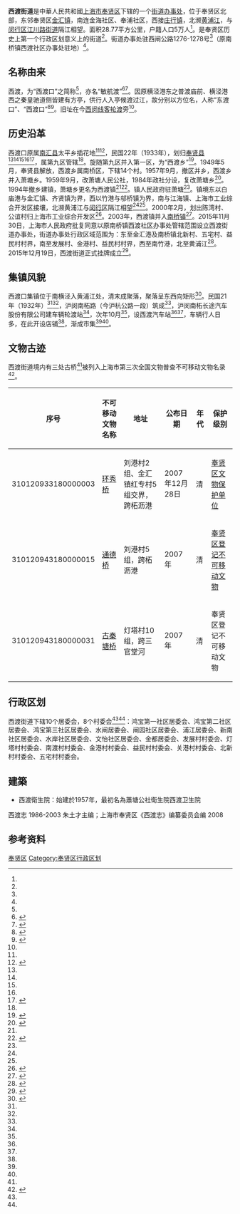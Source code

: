 {{中国乡级行政区
|行政区全称 = 西渡街道
|景观照片文件名 = 西渡轮渡站 2007.JPG
|景观照片描述 = [[西闵线轮渡|西渡轮渡站]]
|汉语拼音 = 
|其他语言 = 
|其他语言名称 = 
|位置图文件名 = 
|位置图描述 = 
|自定义图片=
|上级行政区 = [[上海市|上海市]][[奉贤区|奉贤区]]
|行政区类别 = [[街道|街道]]
|行政区划代码 = 310120001
|行政区划 = 18个
|村委会 = 8
|居委会 = 10
|建置时间 = 2015年11月30日
|领导职位 = 办事处主任
|领导名称 = 余仲威
|政府驻地 = 西闸公路1276-1278号
|毗邻 = 
|总面积 = 28.77[[平方公里|平方公里]]
|总人口 = 
|户籍人口 = 5万人
|户籍人口年份 = 
|常住人口 = 12.5万人
|常住人口年份 = 
|人口密度 =
|GDP = 
|邮政编码 = 201401
|电话区号 = 21
|官方网站 =  
|网站名称 = 
}}

'''西渡街道'''是中華人民共和國[[上海市|上海市]][[奉贤区|奉贤区]]下辖的一个[[街道办事处|街道办事处]]，位于奉贤区北部，东邻奉贤区[[金汇镇|金汇镇]]，南连金海社区、奉浦社区，西接[[庄行镇|庄行镇]]，北濒[[黄浦江|黄浦江]]，与[[闵行区|闵行区]][[江川路街道|江川路街道]]隔江相望。面积28.77平方公里，户籍人口5万人<ref name="上海观察"/>。是奉贤区历史上第一个行政区划意义上的街道<ref name="挂牌成立"/>。街道办事处驻西闸公路1276-1278号<ref name="市政府关于同意设立西渡街道办事处的批复"/>（原南桥镇西渡社区办事处驻地）<ref name="上海观察"/>。

== 名称由来 ==
西渡，为“西渡口”之简称<ref name="奉贤县续志地名"/>，亦名“敏航渡”<ref name="奉贤县续志集镇">{{Cite web |url=http://www.fxtong.gov.cn/fxnj/open.asp?id=4403&classid=2134 |title=《奉贤县续志》>卷四十五 集镇 |access-date=2016-01-20 |archive-url=https://web.archive.org/web/20170305020545/http://www.fxtong.gov.cn/fxnj/open.asp?id=4403&classid=2134 |archive-date=2017-03-05 |dead-url=yes }}</ref><ref name="上海观察">{{Cite web |url=http://www.shobserver.com/news/detail?id=8221 |title=上海观察·奉贤西渡街道成立，说说西渡口历史 |access-date=2016-01-20 |archive-date=2020-11-07 |archive-url=https://web.archive.org/web/20201107182402/https://www.shobserver.com/news/detail?id=8221 |dead-url=no }}</ref>。因原横泾港东之普渡庙前、横泾港西之秦皇驰道侧皆建有方亭，供行人入亭候渡过江，故分别以方位名，人称“东渡口”、“西渡口”<ref name="奉贤县志现有集市">{{Cite web |url=http://www.shtong.gov.cn/Newsite/node2/node4/node2250/node4422/node4714/node4787/node61323/userobject1ai2077.html |title=《奉贤县志》->卷三 集镇志->第四章 农村集市->第一节 现有集市 |access-date=2016-01-20 |archive-date=2020-11-07 |archive-url=https://web.archive.org/web/20201107182425/http://www.shtong.gov.cn/Newsite/node2/node4/node2250/node4422/node4714/node4787/node61323/userobject1ai2077.html |dead-url=no }}</ref><ref name="奉贤县续志地名">{{Cite web |url=http://www.fxtong.gov.cn/fxnj/open.asp?id=4353&classid=2092 |title=《奉贤县续志》>卷三 地名 |access-date=2016-01-20 |archive-url=https://web.archive.org/web/20170305020826/http://www.fxtong.gov.cn/fxnj/open.asp?id=4353&classid=2092 |archive-date=2017-03-05 |dead-url=yes }}</ref>。旧址在今[[西闵线轮渡|西闵线客轮渡]]旁<ref name="奉贤县志现有集市"/>。

== 历史沿革 ==
西渡口原属[[南汇县|南汇县]]太平乡插花地<ref name="奉贤县志现有集市"/><ref name="奉贤县志萧塘乡">{{Cite web |url=http://www.shtong.gov.cn/Newsite/node2/node4/node2250/node4422/node4675/node4679/node28356/userobject1ai2028.html |title=《奉贤县志》->卷二 建置志->第三章 乡、镇->第三节 萧塘乡 |access-date=2016-01-20 |archive-date=2020-11-07 |archive-url=https://web.archive.org/web/20201107182421/http://www.shtong.gov.cn/Newsite/node2/node4/node2250/node4422/node4675/node4679/node28356/userobject1ai2028.html |dead-url=no }}</ref>，民国22年（1933年），划归[[奉贤县|奉贤县]]<ref name="奉贤县志现有集市"/><ref name="奉贤县续志集镇"/><ref name="奉贤县续志地名"/><ref name="奉贤县志萧塘乡"/><ref>{{Cite web |url=http://www.shtong.gov.cn/Newsite/node2/node4/node2250/node4425/node11843/node11977/node11996/userobject1ai16693.html |title=《南汇县志》->第二编 建置->行政区划->区自治 |access-date=2016-01-20 |archive-date=2017-03-06 |archive-url=https://web.archive.org/web/20170306004927/http://www.shtong.gov.cn/Newsite/node2/node4/node2250/node4425/node11843/node11977/node11996/userobject1ai16693.html |dead-url=no }}</ref>，属第九区管辖<ref name="奉贤县志现有集市"/>。旋随第九区并入第一区，为“西渡乡”<ref name="奉贤县志解放前行政区划">{{Cite web |url=http://www.shtong.gov.cn/Newsite/node2/node4/node2250/node4422/node4675/node4678/node61322/userobject1ai2015.html |title=《奉贤县志》->卷二 建置志->第二章 行政区划->第一节 解放前行政区划 |access-date=2016-01-20 |archive-date=2020-11-07 |archive-url=https://web.archive.org/web/20201107182418/http://www.shtong.gov.cn/Newsite/node2/node4/node2250/node4422/node4675/node4678/node61322/userobject1ai2015.html |dead-url=no }}</ref>。1949年5月，奉贤县解放，西渡乡属南桥区，下辖14个村。1957年9月，撤区并乡，西渡乡并入萧塘乡。1959年9月，改萧塘人民公社，1984年政社分设，复改萧塘乡<ref name="奉贤县志解放后行政区划">{{Cite web |url=http://www.shtong.gov.cn/Newsite/node2/node4/node2250/node4422/node4675/node4678/node61322/userobject1ai2020.html |title=《奉贤县志》->卷二 建置志->第二章 行政区划->第二节 解放后行政区划 |access-date=2016-01-20 |archive-date=2020-11-07 |archive-url=https://web.archive.org/web/20201107182421/http://www.shtong.gov.cn/Newsite/node2/node4/node2250/node4422/node4675/node4678/node61322/userobject1ai2020.html |dead-url=no }}</ref>。1994年撤乡建镇，萧塘乡更名为西渡镇<ref name="奉贤县续志地名"/><ref name="上海地名志镇乡">{{Cite web |url=http://www.shtong.gov.cn/Newsite/node2/node2245/node70862/node70868/node70908/node70912/userobject1ai73656.html |title=《上海地名志》->第二篇 政区地名->第二章 街道、镇、乡->第二节 镇、乡 |accessdate=2016-01-20 |archive-date=2015-09-24 |archive-url=https://web.archive.org/web/20150924124833/http://www.shtong.gov.cn/newsite/node2/node2245/node70862/node70868/node70908/node70912/userobject1ai73656.html |dead-url=no }}</ref>。镇人民政府驻萧塘<ref name="上海地名志镇乡"/>。镇境东以白庙港与金汇镇、齐贤镇为界，西以竹港与邬桥镇为界，南与江海镇、上海市工业综合开发区接壤，北濒黄浦江与[[闵行区|闵行区]]隔江相望<ref name="上海地名志镇乡"/><ref name="奉贤县续志乡镇"/>。2000年2月，划出陈湾村、公谊村归上海市工业综合开发区<ref name="奉贤县续志乡镇">{{Cite web |url=http://www.fxtong.gov.cn/fxnj/open.asp?id=4402&classid=2133 |title=《奉贤县续志》>卷四十四 乡镇 |access-date=2016-01-20 |archive-url=https://web.archive.org/web/20170305020407/http://www.fxtong.gov.cn/fxnj/open.asp?id=4402&classid=2133 |archive-date=2017-03-05 |dead-url=yes }}</ref>。2003年，西渡镇并入[[南桥镇_(奉贤区)|南桥镇]]<ref name="南桥镇">{{Cite web |url=http://www.shanghai.gov.cn/encyclopedia/0443.jpg |title=《2010版上海百科全书》第355页 |access-date=2016-01-20 |archive-date=2017-03-05 |archive-url=https://web.archive.org/web/20170305014819/http://www.shanghai.gov.cn/encyclopedia/0443.jpg |dead-url=no }}</ref>。2015年11月30日，上海市人民政府批复同意以原南桥镇西渡社区办事处管辖范围设立西渡街道办事处，街道办事处行政区域范围为：东至金汇港及南桥镇北新村、五宅村、益民村村界，南至发展村、金港村、益民村村界，西至南竹港，北至黄浦江<ref name="市政府关于同意设立西渡街道办事处的批复">{{Cite web |url=http://www.shanghai.gov.cn/nw2/nw2314/nw2319/nw12344/u26aw45714.html |title=中国上海/政府信息公开/近期公开信息/沪府〔2015〕86号 上海市人民政府关于同意设立西渡街道办事处的批复 |access-date=2016-01-20 |archive-date=2019-07-27 |archive-url=https://web.archive.org/web/20190727143317/http://www.shanghai.gov.cn/nw2/nw2314/nw2319/nw12344/u26aw45714.html |dead-url=no }}</ref>。2015年12月19日，西渡街道正式挂牌成立<ref name="挂牌成立">{{Cite web |url=http://www.shanghai.gov.cn/nw2/nw2314/nw2315/nw4411/u21aw1089709.html |title=中国上海/要闻动态/上海要闻/上海市奉贤区西渡街道正式挂牌成立 区域面积28.77平方公里 |access-date=2016-02-02 |archive-date=2017-03-05 |archive-url=https://web.archive.org/web/20170305014837/http://www.shanghai.gov.cn/nw2/nw2314/nw2315/nw4411/u21aw1089709.html |dead-url=no }}</ref>。

== 集镇风貌 ==
西渡口集镇位于南横泾入黄浦江处，清末成聚落，聚落呈东西向矩形<ref name="上海地名志郊县奉贤县">{{Cite web |url=http://www.shtong.gov.cn/Newsite/node2/node2245/node70862/node70869/node70913/node70917/userobject1ai73705.html |title=《上海地名志》->第三篇 居民地地名->第一章 居民点->第三节 郊县：奉贤县 |access-date=2016-01-20 |archive-date=2020-12-01 |archive-url=https://web.archive.org/web/20201201084858/http://www.shtong.gov.cn/Newsite/node2/node2245/node70862/node70869/node70913/node70917/userobject1ai73705.html |dead-url=no }}</ref>。民国21年（1932年）<ref name="奉贤县志现有集市"/><ref name="上海地名志郊县奉贤县"/>，沪闵南柘路（今沪杭公路一段）筑成<ref name="上海地名志郊县奉贤县"/>，沪闵南柘长途汽车股份有限公司建车辆轮渡站<ref name="上海观察"/>，次年10月<ref name="上海观察"/>，设西渡汽车站<ref name="上海观察"/><ref name="奉贤县续志集镇"/>，车辆行人日多，在此开设店铺<ref name="奉贤县志现有集市"/>，渐成市集<ref name="奉贤县志现有集市"/><ref name="上海地名志郊县奉贤县"/>。

== 文物古迹 ==
西渡街道境内有三处古桥<ref name="上海观察"/>被列入上海市第三次全国文物普查不可移动文物名录<ref>{{Cite web |url=http://wgj.sh.gov.cn/node2/n1716/n1718/n1751/n1752/userobject1ai79876.html |title=上海市文化广播影视管理局>>信息公开>>最新公开信息>>政府公告>>上海市第三次全国文物普查不可移动文物名录 |access-date=2016-01-20 |archive-date=2015-06-06 |archive-url=https://web.archive.org/web/20150606194108/http://wgj.sh.gov.cn/node2/n1716/n1718/n1751/n1752/userobject1ai79876.html |dead-url=yes }}</ref>。
<center>
{| class="wikitable sortable"
|-
!序号
!不可移动文物名称
!地址
!公布日期
!年代
!保护级别
|-
|310120933180000003
|[[环秀桥|环秀桥]]
|刘港村2组、金汇镇红专村5组交界，跨柘沥港
|2007年12月28日
|清
|[[奉贤区文物保护单位|奉贤区文物保护单位]]
|-
|310120943180000015
|[[通德桥|通德桥]]
|刘港村5组，跨柘沥港
|2007年
|清
|[[青浦区文物保护单位#奉贤区登记不可移动文物|奉贤区登记不可移动文物]]
|-
|310120943180000031
|[[古秦塘桥|古秦塘桥]]
|灯塔村10组，跨三官堂河
|2007年
|清
|奉贤区登记不可移动文物
|}
</center>

== 行政区划 ==
西渡街道下辖10个居委会，8个村委会<ref name="上海观察"/><ref name="挂牌成立"/>：鸿宝第一社区居委会、鸿宝第二社区居委会、鸿宝第三社区居委会、水闸居委会、闸园社区居委会、浦江居委会、新南社区居委会、水岸社区居委会、文怡社区居委会、金都居委会、发展村村委会、灯塔村村委会、南渡村村委会、金港村村委会、益民村村委会、关港村村委会、北新村村委会、五宅村村委会。

== 建築 ==
*西渡衛生院：始建於1957年，最初名為蕭塘公社衛生院<ref>西渡卫生院
西渡志 1986-2003  朱土才主编；上海市奉贤区《西渡志》编纂委员会编  2008</ref>
== 参考资料 ==
{{Reflist|2}}

{{上海市奉贤区行政区划}}

[[Category:上海市街道_(行政区划)|奉贤区]]
[[Category:奉贤区行政区划|Category:奉贤区行政区划]]